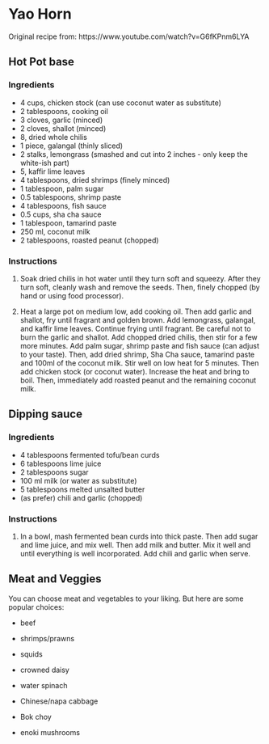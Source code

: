 # Yao Horn {#yao-horn}

Original recipe from: https://www.youtube.com/watch?v=G6fKPnm6LYA

## Hot Pot base

### Ingredients

- 4 cups,          chicken stock (can use coconut water as substitute)
- 2 tablespoons,   cooking oil 
- 3 cloves,               garlic (minced)
- 2 cloves,               shallot (minced)
- 8,          dried whole chilis
- 1 piece,         galangal (thinly sliced)
- 2 stalks,        lemongrass (smashed and cut into 2 inches - only keep the white-ish part)
- 5,               kaffir lime leaves
- 4 tablespoons,   dried shrimps (finely minced)
- 1 tablespoon,    palm sugar
- 0.5 tablespoons, shrimp paste
- 4 tablespoons,   fish sauce
- 0.5 cups,        sha cha sauce
- 1 tablespoon,    tamarind paste
- 250 ml,          coconut milk
- 2 tablespoons,   roasted peanut (chopped)


### Instructions

1. Soak dried chilis in hot water until they turn soft and squeezy. After they turn soft, cleanly wash and remove the seeds. Then, finely chopped (by hand or using food processor).

2. Heat a large pot on medium low, add cooking oil. Then add garlic and shallot, fry until fragrant and golden brown. Add lemongrass, galangal, and kaffir lime leaves. Continue frying until fragrant. Be careful not to burn the garlic and shallot. Add chopped dried chilis, then stir for a few more minutes. Add palm sugar, shrimp paste and fish sauce (can adjust to your taste). Then, add dried shrimp, Sha Cha sauce, tamarind paste and 100ml of the coconut milk. Stir well on low heat for 5 minutes. Then add chicken stock (or coconut water). Increase the heat and bring to boil. Then, immediately add roasted peanut and the remaining coconut milk. 

## Dipping sauce

### Ingredients

- 4 tablespoons fermented tofu/bean curds
- 6 tablespoons lime juice
- 2 tablespoons sugar
- 100 ml        milk (or water as substitute)
- 5 tablespoons melted unsalted butter
- (as prefer)   chili and garlic (chopped)

### Instructions

1. In a bowl, mash fermented bean curds into thick paste. Then add sugar and lime juice, and mix well. Then add milk and butter. Mix it well and until everything is well incorporated. Add chili and garlic when serve. 

## Meat and Veggies

You can choose meat and vegetables to your liking. But here are some popular choices:

- beef
- shrimps/prawns
- squids

- crowned daisy
- water spinach
- Chinese/napa cabbage
- Bok choy
- enoki mushrooms
